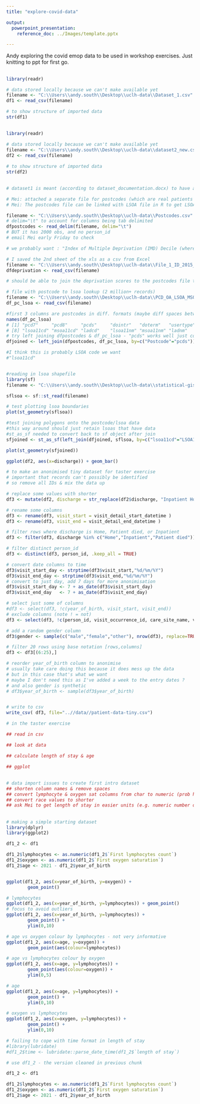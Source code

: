 ```yaml
---
title: "explore-covid-data"

output: 
  powerpoint_presentation:
    reference_doc: ../Images/template.pptx

---
```


Andy exploring the covid emop data to be used in workshop exercises.
Just knitting to ppt for first go.

##

```r

library(readr)

# data stored locally because we can't make available yet
filename <- "C:\\Users\\andy.south\\Desktop\\uclh-data\\Dataset_1.csv"
df1 <- read_csv(filename)

# to show structure of imported data
str(df1)

```

##

```r

library(readr)

# data stored locally because we can't make available yet
filename <- "C:\\Users\\andy.south\\Desktop\\uclh-data\\dataset2_new.csv"
df2 <- read_csv(filename)

# to show structure of imported data
str(df2)

```

##

```r

# dataset1 is meant (according to dataset_documentation.docx) to have an LSOA code but doesn't yet

# Mei: attached a separate file for postcodes (which are real patients’ postcodes)
# Mei: The postcodes file can be linked with LSOA file in R to get LSOA code, and LSOA code is linked with deprivation score

filename <- "C:\\Users\\andy.south\\Desktop\\uclh-data\\Postcodes.csv"
# delim="\t" to account for columns being tab delimited
dfpostcodes <- read_delim(filename, delim="\t")
# BUT it has 2000 obs, and no person_id
# email Mei early Friday to check

# we probably want : "Index of Multiple Deprivation (IMD) Decile (where 1 is most deprived 10% of LSOAs)"

# I saved the 2nd sheet of the xls as a csv from Excel
filename <- "C:\\Users\\andy.south\\Desktop\\uclh-data\\File_1_ID_2015_Index_of_Multiple_Deprivation.csv"
dfdeprivation <- read_csv(filename)

# should be able to join the deprivation scores to the postcodes file though

# file with postcode to lsoa lookup (2 million+ records)
filename <- "C:\\Users\\andy.south\\Desktop\\uclh-data\\PCD_OA_LSOA_MSOA_LAD_AUG19_UK_LU.csv"
df_pc_lsoa <- read_csv(filename)

#first 3 columns are postcodes in diff. formats (maybe diff spaces between)
names(df_pc_lsoa)
# [1] "pcd7"     "pcd8"     "pcds"     "dointr"   "doterm"   "usertype" "oa11cd"
# [8] "lsoa11cd" "msoa11cd" "ladcd"    "lsoa11nm" "msoa11nm" "ladnm"    "ladnmw" 
# try left joining dfpostcodes & df_pc_lsoa - "pcds" works well just couple NAs
dfjoined <- left_join(dfpostcodes, df_pc_lsoa, by=c("Postcode"="pcds"))

#I think this is probably LSOA code we want
#"lsoa11cd"


#reading in lsoa shapefile
library(sf)
filename <- "C:\\Users\\andy.south\\Desktop\\uclh-data\\statistical-gis-boundaries-london\\ESRI\\LSOA_2011_London_gen_MHW.shp"

sflsoa <- sf::st_read(filename)

# test plotting lsoa boundaries
plot(st_geometry(sflsoa))

#test joining polygons onto the postcode/lsoa data
#this way around should just retain lsoas that have data
#st_as_sf needed to convert back to sf object after join
sfjoined <- st_as_sf(left_join(dfjoined, sflsoa, by=c("lsoa11cd"="LSOA11CD")))

plot(st_geometry(sfjoined))

```




```r

ggplot(df2, aes(x=discharge)) + geom_bar()

```


```r

# to make an anonimised tiny dataset for taster exercise
# important that records can't possibly be identified
# so remove all IDs & mix the data up

# replace some values with shorter
df3 <- mutate(df2, discharge = str_replace(df2$discharge, "Inpatient Hospital", "Inpatient"))

# rename some columns
df3 <- rename(df3, visit_start = visit_detail_start_datetime )
df3 <- rename(df3, visit_end = visit_detail_end_datetime )

# filter rows where discharge is Home, Patient died, or Inpatient
df3 <- filter(df3, discharge %in% c("Home","Inpatient","Patient died"))

# filter distinct person_id
df3 <- distinct(df3, person_id, .keep_all = TRUE)

# convert date columns to time 
df3$visit_start_day <- strptime(df3$visit_start,"%d/%m/%Y")
df3$visit_end_day <- strptime(df3$visit_end,"%d/%m/%Y")
# convert to just day, add 7 days for more anonimisation
df3$visit_start_day <- 7 + as_date(df3$visit_start_day)
df3$visit_end_day   <- 7 + as_date(df3$visit_end_day)

# select just some of columns
#df3 <- select(df3, !c(year_of_birth, visit_start, visit_end))
# exclude columns (note ! = not)
df3 <- select(df3, !c(person_id, visit_occurrence_id, care_site_name, visit_start, visit_end))

# add a random gender column
df3$gender <- sample(c("male","female","other"), nrow(df3), replace=TRUE)

# filter 20 rows using base notation [rows,columns]
df3 <- df3[(6:25),]

# reorder year_of_birth column to anonimise
# usually take care doing this because it does mess up the data
# but in this case that's what we want
# maybe I don't need this as I've added a week to the entry dates ?
# and also gender is synthetic
# df3$year_of_birth <- sample(df3$year_of_birth)


# write to csv
write_csv( df3, file="..//data//patient-data-tiny.csv")

# in the taster exercise

## read in csv

## look at data

## calculate length of stay & age

## ggplot


```


##

```r

# data import issues to create first intro dataset
## shorten column names & remove spaces
## convert lymphocyte & oxygen sat columns from char to numeric (prob happened due to null values)
## convert race values to shorter
## ask Mei to get length of stay in easier units (e.g. numeric number of hours)


```

##

```r

# making a simple starting dataset
library(dplyr) 
library(ggplot2)

df1_2 <- df1

df1_2$lymphocytes <- as.numeric(df1_2$`First lymphocytes count`)
df1_2$oxygen <- as.numeric(df1_2$`First oxygen saturation`)
df1_2$age <- 2021 - df1_2$year_of_birth


ggplot(df1_2, aes(x=year_of_birth, y=oxygen)) +
        geom_point()

# lymphocytes
ggplot(df1_2, aes(x=year_of_birth, y=lymphocytes)) + geom_point()
# focus to avoid outliers
ggplot(df1_2, aes(x=year_of_birth, y=lymphocytes)) +
        geom_point() + 
        ylim(0,10)

# age vs oxygen colour by lymphocytes - not very informative
ggplot(df1_2, aes(x=age, y=oxygen)) +
        geom_point(aes(colour=lymphocytes))

# age vs lymphocytes colour by oxygen
ggplot(df1_2, aes(x=age, y=lymphocytes)) +
        geom_point(aes(colour=oxygen)) + 
        ylim(0,5)

# age
ggplot(df1_2, aes(x=age, y=lymphocytes)) +
        geom_point() + 
        ylim(0,10)

# oxygen vs lymphocytes
ggplot(df1_2, aes(x=oxygen, y=lymphocytes)) +
        geom_point() + 
        ylim(0,10)

# failing to cope with time format in length of stay
#library(lubridate)
#df1_2$time <- lubridate::parse_date_time(df1_2$`length of stay`)

```


```r

# use df1_2 - the version cleaned in previous chunk

df1_2 <- df1

df1_2$lymphocytes <- as.numeric(df1_2$`First lymphocytes count`)
df1_2$oxygen <- as.numeric(df1_2$`First oxygen saturation`)
df1_2$age <- 2021 - df1_2$year_of_birth




```
